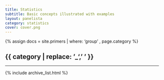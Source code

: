 ```yaml
---
title: Statistics
subtitle: Basic concepts illustrated with examples
layout: panelista
category: statistics
cover: cover.png
---
```


{% assign docs = site.primers | where: 'group' , page.category  %}
<h2 class="page-category">{{ category | replace: '_', ' ' }}</h2>
<hr/>
<div class="primers">
  {% include archive_list.html %}
</div>
